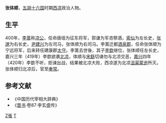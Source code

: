'''张体顺'''，[[五胡十六国|五胡十六国]]时期[[西凉|西凉]]政治人物。
== 生平 ==
400年，[[李暠|李暠]]称[[西凉|凉]][[公爵|公]]，任命唐瑶为征东将军，郭谦为军咨祭酒，[[索仙|索仙]]为左长史，[[张邈_(西凉)|张邈]]为右长史，[[尹建兴|尹建兴]]为左司马，张体顺为右司马。李暠迁都[[酒泉郡|酒泉郡]]，任命张体顺为宁远将军，后来转任建康郡[[太守|太守]]。李暠去世後，其子[[李歆|李歆]]继位，张体顺任左长史，嘉兴三年（419年）李歆欲袭[[北凉|北凉]]，体顺与[[宋繇|宋繇]]切谏勿与北凉交恶，[[嘉兴_(西凉)|嘉兴]]四年（420年）李歆不听，拒谏出战，结果被北凉大败，西凉遂为北凉[[沮渠蒙逊|沮渠蒙逊]]所灭。张体顺归北凉后，官至[[奉常|奉常]]。
== 参考文献 ==
* 《中国历代宰相大辞典》
* 《[[晋书|晋书]]·卷87·李玄盛传》
[[Category:西凉官员|Z張]]
[[Category:张姓|T]]
